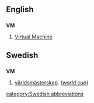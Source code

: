 ==English==
==={{initialism}}===
'''VM'''
{{wikipedia}}
#{{computing}} [[Virtual Machine]]
==Swedish==
==={{initialism}}===
'''VM'''
# [[världsmästerskap]]. (''[[world cup]]'')

[[category:Swedish abbreviations]]